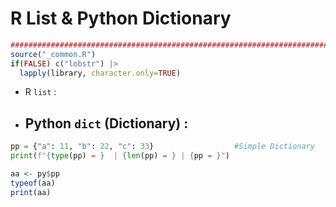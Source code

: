 # R List & Python Dictionary {#list-dict-p03}

```r
################################################################################
source("_common.R")
if(FALSE) c("lobstr") |> 
  lapply(library, character.only=TRUE)
```

- R `list` :
  
- Python `dict` (Dictionary) :
  - 


```python
pp = {"a": 11, "b": 22, "c": 33}                  #Simple Dictionary
print(f"{type(pp) = }  | {len(pp) = } | {pp = }")

```

```r
aa <- py$pp
typeof(aa)
print(aa)



```
